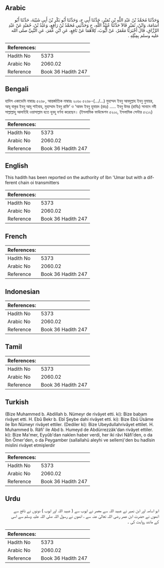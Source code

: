 ## Arabic


<div dir="rtl" lang="ar" style={{fontSize:'larger',backgroundColor:'#f8f9fa',padding:20}}>
وَحَدَّثَنَا مُحَمَّدُ بْنُ عَبْدِ اللَّهِ بْنِ نُمَيْرٍ، حَدَّثَنَا أَبِي ح، وَحَدَّثَنَا أَبُو بَكْرِ بْنُ أَبِي شَيْبَةَ، حَدَّثَنَا أَبُو أُسَامَةَ، وَابْنُ، نُمَيْرٍ قَالاَ حَدَّثَنَا عُبَيْدُ اللَّهِ، ح وَحَدَّثَنِي مُحَمَّدُ بْنُ رَافِعٍ، وَعَبْدُ بْنُ، حُمَيْدٍ عَنْ عَبْدِ الرَّزَّاقِ، قَالَ أَخْبَرَنَا مَعْمَرٌ، عَنْ أَيُّوبَ، كِلاَهُمَا عَنْ نَافِعٍ، عَنِ ابْنِ عُمَرَ، عَنِ النَّبِيِّ صلى الله عليه وسلم بِمِثْلِهِ ‏.‏
</div>
<div style={{backgroundColor:'#f8f9fa',padding:20, marginBottom: 10}}><table> <thead> <tr> <th>References:</th> <th></th> </tr> </thead> <tbody><tr><td>Hadith No</td><td>5373</td></tr><tr><td>Arabic No</td><td>2060.02</td></tr><tr><td>Reference</td><td>Book 36 Hadith 247</td></tr></tbody></table></div>

## Bengali


<div dir="ltr" lang="bn" style={{fontSize:'larger',backgroundColor:'#f8f9fa',padding:20}}>
হাদিস একাডেমি নাম্বারঃ ৫২৬৮, আন্তর্জাতিক নাম্বারঃ ২০৬০ ৫২৬৮-(…/...) মুহাম্মদ ইবনু আবদুল্লাহ ইবনু নুমায়র, আবূ বাকুর ইবনু আবূ শাইবাহ, মুহাম্মাদ ইবনু রাফি’ ও ‘আবদ ইবনু হুমায়দ (রহঃ) ..... ইবনু উমর (রাযিঃ) সানাদে নবী সাল্লাল্লাহু আলাইহি ওয়াসাল্লাম হতে হুবহু বর্ণনা করেছেন। (ইসলামিক ফাউন্ডেশন ৫২০০, ইসলামিক সেন্টার ৫২১২)
</div>
<div style={{backgroundColor:'#f8f9fa',padding:20, marginBottom: 10}}><table> <thead> <tr> <th>References:</th> <th></th> </tr> </thead> <tbody><tr><td>Hadith No</td><td>5373</td></tr><tr><td>Arabic No</td><td>2060.02</td></tr><tr><td>Reference</td><td>Book 36 Hadith 247</td></tr></tbody></table></div>

## English


<div dir="ltr" lang="en" style={{fontSize:'larger',backgroundColor:'#f8f9fa',padding:20}}>
This hadith has been reported on the authority of Ibn 'Umar but with a different chain oi transmitters
</div>
<div style={{backgroundColor:'#f8f9fa',padding:20, marginBottom: 10}}><table> <thead> <tr> <th>References:</th> <th></th> </tr> </thead> <tbody><tr><td>Hadith No</td><td>5373</td></tr><tr><td>Arabic No</td><td>2060.02</td></tr><tr><td>Reference</td><td>Book 36 Hadith 247</td></tr></tbody></table></div>

## French


<div dir="ltr" lang="fr" style={{fontSize:'larger',backgroundColor:'#f8f9fa',padding:20}}>

</div>
<div style={{backgroundColor:'#f8f9fa',padding:20, marginBottom: 10}}><table> <thead> <tr> <th>References:</th> <th></th> </tr> </thead> <tbody><tr><td>Hadith No</td><td>5373</td></tr><tr><td>Arabic No</td><td>2060.02</td></tr><tr><td>Reference</td><td>Book 36 Hadith 247</td></tr></tbody></table></div>

## Indonesian


<div dir="ltr" lang="id" style={{fontSize:'larger',backgroundColor:'#f8f9fa',padding:20}}>

</div>
<div style={{backgroundColor:'#f8f9fa',padding:20, marginBottom: 10}}><table> <thead> <tr> <th>References:</th> <th></th> </tr> </thead> <tbody><tr><td>Hadith No</td><td>5373</td></tr><tr><td>Arabic No</td><td>2060.02</td></tr><tr><td>Reference</td><td>Book 36 Hadith 247</td></tr></tbody></table></div>

## Tamil


<div dir="ltr" lang="ta" style={{fontSize:'larger',backgroundColor:'#f8f9fa',padding:20}}>

</div>
<div style={{backgroundColor:'#f8f9fa',padding:20, marginBottom: 10}}><table> <thead> <tr> <th>References:</th> <th></th> </tr> </thead> <tbody><tr><td>Hadith No</td><td>5373</td></tr><tr><td>Arabic No</td><td>2060.02</td></tr><tr><td>Reference</td><td>Book 36 Hadith 247</td></tr></tbody></table></div>

## Turkish


<div dir="ltr" lang="tr" style={{fontSize:'larger',backgroundColor:'#f8f9fa',padding:20}}>
(Bize Muhammed b. Abdillah b. Nümeyr de rivâyet etti. ki): Bize babam rivâyet etti. H. Ebû Bekr b. Ebî Şeybe dahi rivâyet etti. ki): Bize Ebû Üsâme ile İbn Nümeyr rivâyet ettiler. (Dediler ki): Bize Ubeydullahrivâyet ettilet. H. Muhammed b. Râfi' ile Abd b. Humeyd de Abdürrezzâk'dan rivâyet ettiler. ki): Bize Ma'mer, Eyyûb'dan naklen haber verdi, her iki râvi Nâfi'den, o da İbn Ömer'den, o da Peygamber (sallallahü aleyhi ve sellem)'den bu hadîsin mislini rivâyet etmişlerdir
</div>
<div style={{backgroundColor:'#f8f9fa',padding:20, marginBottom: 10}}><table> <thead> <tr> <th>References:</th> <th></th> </tr> </thead> <tbody><tr><td>Hadith No</td><td>5373</td></tr><tr><td>Arabic No</td><td>2060.02</td></tr><tr><td>Reference</td><td>Book 36 Hadith 247</td></tr></tbody></table></div>

## Urdu


<div dir="rtl" lang="ur" style={{fontSize:'larger',backgroundColor:'#f8f9fa',padding:20}}>
ابو اسامہ اور ابن نمیر نے عبید اللہ سے معمر نے ایوب سے ( عبید اللہ اور ایوب ) دونوں نے نافع سے انھوں نے حضرت ابن عمر رضی اللہ تعالیٰ عنہ سے ، انھوں نے رسول اللہ صلی اللہ علیہ وسلم سے اسی کے مانند روایت کی ۔
</div>
<div style={{backgroundColor:'#f8f9fa',padding:20, marginBottom: 10}}><table> <thead> <tr> <th>References:</th> <th></th> </tr> </thead> <tbody><tr><td>Hadith No</td><td>5373</td></tr><tr><td>Arabic No</td><td>2060.02</td></tr><tr><td>Reference</td><td>Book 36 Hadith 247</td></tr></tbody></table></div>